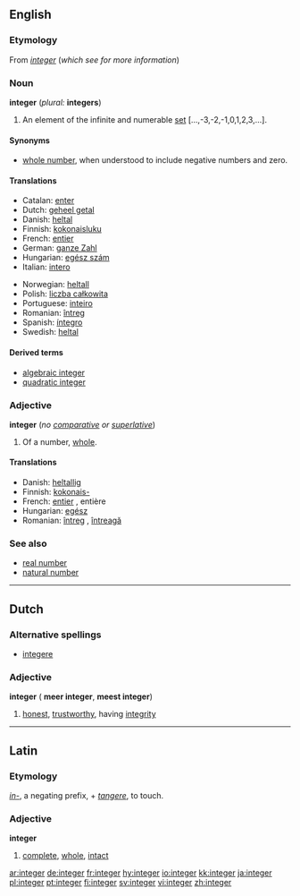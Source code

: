 ==English==
{{wikipedia}}
===Etymology===
From {{L.}} ''[[integer#Latin|integer]]'' (''which see for more information'')

===Noun===
'''integer''' (''plural:'' '''integers''')
# {{arithmetic}} An element of the infinite and numerable [[set]] [...,-3,-2,-1,0,1,2,3,...].

====Synonyms====
*[[whole number]], when understood to include negative numbers and zero.

====Translations====
{{trans-top|}}
*Catalan: [[enter#Catalan|enter]]
*Dutch: [[geheel getal]] {{n}}
*Danish: [[heltal]]
*Finnish: [[kokonaisluku]]
*French: [[entier]] {{m}}
*German: [[ganze Zahl]] {{f}}
*Hungarian: [[egész szám]]
*Italian: [[intero]] {{m}}
{{mid}}
*Norwegian: [[heltall]] {{n}}
*Polish: [[liczba całkowita]] {{f}}
*Portuguese: [[inteiro]] {{m}}
*Romanian: [[întreg]] {{m}}
*Spanish: [[íntegro]]
*Swedish: [[heltal]]
{{trans-bottom}}

====Derived terms====
* [[algebraic integer]]
* [[quadratic integer]]

===Adjective===
'''integer''' (''no [[comparative]] or [[superlative]]'')
# {{arithmetic}} Of a number, [[whole]].

====Translations====
{{trans-top|whole}}
*Danish: [[heltallig]]
*Finnish: [[kokonais-]]
*French: [[entier]] {{m}}, entière {{f}}
*Hungarian: [[egész]]
*Romanian: [[întreg]] {{m}}, [[întreagă]] {{f}}
{{trans-bottom}}

===See also===
*[[real number]]
*[[natural number]]

----

==Dutch==
===Alternative spellings===
* [[integere]]
===Adjective===
'''integer''' ({{compar}} '''meer integer''', {{superl}} '''meest integer''')
#[[honest]], [[trustworthy]], having [[integrity]]

----

==Latin==
===Etymology===
''[[in-#Latin|in-]]'', a negating prefix, + ''[[tangere]]'', to touch.
===Adjective===
'''integer'''
# [[complete]], [[whole]], [[intact]]

[[ar:integer]]
[[de:integer]]
[[fr:integer]]
[[hy:integer]]
[[io:integer]]
[[kk:integer]]
[[ja:integer]]
[[pl:integer]]
[[pt:integer]]
[[fi:integer]]
[[sv:integer]]
[[vi:integer]]
[[zh:integer]]